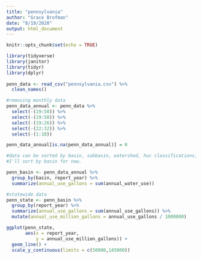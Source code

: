 ```yaml
---
title: "pennsylvania"
author: "Grace Brofman"
date: "8/19/2020"
output: html_document
---
```


```r
knitr::opts_chunk$set(echo = TRUE)
```

```r
library(tidyverse)
library(janitor)
library(tidyr)
library(dplyr)
 
penn_data <- read_csv("pennsylvania.csv") %>% 
  clean_names() 

#removing monthly data
penn_data_annual <- penn_data %>% 
  select(-(19:50)) %>% 
  select(-(19:50)) %>% 
  select(-(19:26)) %>% 
  select(-(22:32)) %>% 
  select(-(1:10))

penn_data_annual[is.na(penn_data_annual)] = 0

#data can be sorted by basin, subbasin, watershed, huc classifications, county, etc.
#I'll sort by basin for now.

penn_basin <- penn_data_annual %>% 
  group_by(basin, report_year) %>% 
  summarize(annual_use_gallons = sum(annual_water_use))

#statewide data
penn_state <- penn_basin %>% 
  group_by(report_year) %>% 
  summarize(annual_use_gallons = sum(annual_use_gallons)) %>% 
  mutate(annual_use_million_gallons = annual_use_gallons / 1000000)

ggplot(penn_state,
       aes(x = report_year,
           y = annual_use_million_gallons)) +
  geom_line() + 
  scale_y_continuous(limits = c(50000,145000))



```

